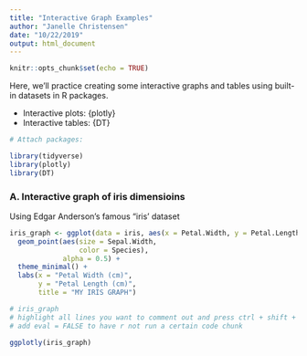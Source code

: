 ```yaml
---
title: "Interactive Graph Examples"
author: "Janelle Christensen"
date: "10/22/2019"
output: html_document
---
```


```r
knitr::opts_chunk$set(echo = TRUE)
```

Here, we'll practice creating some interactive graphs and tables using built-in datasets in R packages.

- Interactive plots: {plotly}
- Interactive tables: {DT}

```r

# Attach packages:

library(tidyverse)
library(plotly)
library(DT)

```

### A. Interactive graph of iris dimensioins

Using Edgar Anderson's famous "iris' dataset

```r

iris_graph <- ggplot(data = iris, aes(x = Petal.Width, y = Petal.Length)) +
  geom_point(aes(size = Sepal.Width, 
                 color = Species),
             alpha = 0.5) +
  theme_minimal() +
  labs(x = "Petal Width (cm)",
       y = "Petal Length (cm)",
       title = "MY IRIS GRAPH")

# iris_graph
# highlight all lines you want to comment out and press ctrl + shift + c 
# add eval = FALSE to have r not run a certain code chunk

ggplotly(iris_graph)

```

